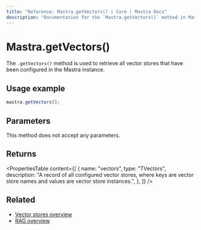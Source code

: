 ```yaml
---
title: "Reference: Mastra.getVectors() | Core | Mastra Docs"
description: "Documentation for the `Mastra.getVectors()` method in Mastra, which retrieves all configured vector stores."
---
```


# Mastra.getVectors()

The `.getVectors()` method is used to retrieve all vector stores that have been configured in the Mastra instance.

## Usage example

```typescript copy
mastra.getVectors();
```

## Parameters

This method does not accept any parameters.

## Returns

<PropertiesTable
  content={[
    {
      name: "vectors",
      type: "TVectors",
      description: "A record of all configured vector stores, where keys are vector store names and values are vector store instances.",
    },
  ]}
/>

## Related

- [Vector stores overview](/docs/rag/vector-databases)
- [RAG overview](/docs/rag/overview)
